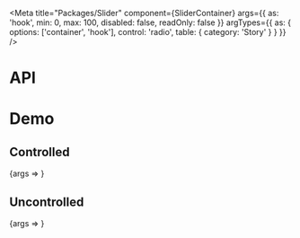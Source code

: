 
<Meta
  title="Packages/Slider"
  component={SliderContainer}
  args={{
    as: 'hook',
    min: 0,
    max: 100,
    disabled: false,
    readOnly: false
  }}
  argTypes={{
    as: {
      options: ['container', 'hook'],
      control: 'radio',
      table: { category: 'Story' }
    }
  }}
/>

# API

<ArgsTable />

# Demo

## Controlled

<Canvas>
  <Story
    name="Controlled"
    args={{
      defaultValue: [3, 8],
      min: 0,
      max: 10
    }}
  >
    {args => <SliderStory {...args} />}
  </Story>
</Canvas>

## Uncontrolled

<Canvas>
  <Story name="Uncontrolled">{args => <SliderStory {...args} />}</Story>
</Canvas>
